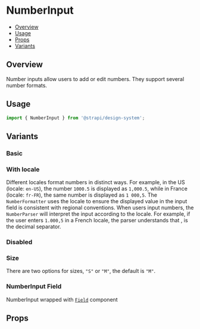 

<Meta of={NumberInputStories} />

# NumberInput

- [Overview](#overview)
- [Usage](#usage)
- [Props](#props)
- [Variants](#variants)

## Overview

Number inputs allow users to add or edit numbers. They support several number formats.

<ViewSource path="components/NumberInput" />

## Usage

```js
import { NumberInput } from '@strapi/design-system';
```

## Variants

### Basic

<Canvas of={NumberInputStories.Base} />

### With locale

Different locales format numbers in distinct ways. For example, in the US (locale: `en-US`), the number `1000.5` is
displayed as `1,000.5`, while in France (locale: `fr-FR`), the same number is displayed as `1 000,5`. The
`NumberFormatter` uses the locale to ensure the displayed value in the input field is consistent with regional
conventions. When users input numbers, the `NumberParser` will interpret the input according to the locale. For example,
if the user enters `1.000,5` in a French locale, the parser understands that , is the decimal separator.

<Canvas of={NumberInputStories.Locale} />

### Disabled

<Canvas of={NumberInputStories.Disabled} />

### Size

There are two options for sizes, `"S"` or `"M"`, the default is `"M"`.

<Canvas of={NumberInputStories.Size} />

### NumberInput Field

NumberInput wrapped with [`Field`](../?path=/docs/components-field--docs) component

<Canvas of={NumberInputStories.WithField} />

## Props

<Controls />
